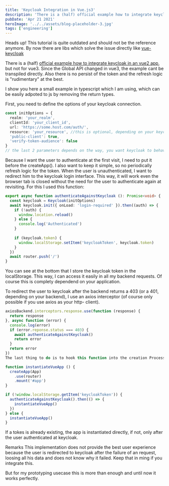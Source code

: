 ```yaml
---
title: 'Keycloak Integration in Vue.js3'
description: 'There is a (half) official example how to integrate keycloak in an vue2 app, but not for vue3'
pubDate: 'Apr 21 2021'
heroImage: '../../assets/blog-placeholder-3.jpg'
tags: ['engineering']
---
```


<Alert variant="warning">
  <ShieldAlert />
  <AlertTitle>Heads up!</AlertTitle>
  <AlertDescription>
    This tutorial is quite outdated and should not be the reference anymore. By now there are libs which solve the issue directly like <a className="a" href='https://www.npmjs.com/package/@josempgon/vue-keycloak'>vue-keycloak</a>
  </AlertDescription>
</Alert>

There is a (half) <a href="https://www.keycloak.org/securing-apps/vue">official example how to integrate keycloak in an vue2 app</a>, but not for vue3. Since the Global API changed in vue3, the example cant be transpiled directly. Also there is no persist of the token and the refresh logic is "rudimentary" at the best.

I show you here a small example in typescript which I am using, which can be easily adpoted to js by removing the return types.

First, you need to define the options of your keycloak connection.

```ts
const initOptions = {
  realm: 'your_realm',
  clientId: 'your_client_id',
  url: 'https://some.host.com/auth/',
  resource: 'your_resource', //this is optional, depending on your keycloak config
  'public-client': true,
  'verify-token-audience': false
}
// the last 2 parameters depends on the way, you want keycloak to behave. For me, public-client was just fine
```
Because I want the user to authenticate at the first visit, I need to put it before the createApp(). I also want to keep it simple, so no periodically refresh logic for the token. When the user is unauthenticated, I want to redirect him to the keycloak login interface. This way, it will work even the browser tab is closed without the need for the user to authenticate again at revisiting. For this I used this function:

```ts
export async function authenticateAgainstKeycloak (): Promise<void> {
  const keycloak = Keycloak(initOptions)
  await keycloak.init({ onLoad: 'login-required' }).then((auth) => {
    if (!auth) {
      window.location.reload()
    } else {
      console.log('Authenticated')
    }
    
    if (keycloak.token) {
      window.localStorage.setItem('keycloakToken', keycloak.token)
    }
  })
  await router.push('/')
}
```
You can see at the bottom that I store the keycloak token in the localStorage. This way, I can access it easily in all my backend requests. Of course this is complety dependend on your application.

To redirect the user to keycloak after the backend returns a 403 (or a 401, depending on your backend), I use an axios interceptor (of course only possible if you use axios as your http- client).

```ts
axiosBackend.interceptors.response.use(function (response) {
  return response
}, async function (error) {
  console.log(error)
  if (error.reponse.status === 403) {
    await authenticateAgainstKeycloak()
    return error
  }
  return error
})
The last thing to do is to hook this function into the creation Process of the app

function instantiateVueApp () {
  createApp(App)
    .use(router)
    .mount('#app')
}

if (!window.localStorage.getItem('keycloakToken')) {
  authenticateAgainstKeycloak().then(() => {
    instantiateVueApp()
  })
} else {
  instantiateVueApp()
}
```
If a tokes is already existing, the app is instantiated directly, if not, only after the user authenticated at keycloak.

Remarks
This implementation does not provide the best user experience because the user is redirected to keycloak after the failure of an request, loosing all his data and does not know why it failed. Keep that in ming if you integrate this.

But for my prototyping usecase this is more than enough and until now it works perfectly.
